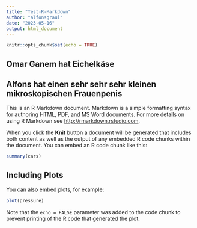 ```yaml
---
title: "Test-R-Markdown"
author: "alfonsgraul"
date: "2023-05-16"
output: html_document
---
```


```r
knitr::opts_chunk$set(echo = TRUE)
```

## Omar Ganem hat Eichelkäse
## Alfons hat einen sehr sehr sehr kleinen mikroskopischen Frauenpenis

This is an R Markdown document. Markdown is a simple formatting syntax for authoring HTML, PDF, and MS Word documents. For more details on using R Markdown see <http://rmarkdown.rstudio.com>.

When you click the **Knit** button a document will be generated that includes both content as well as the output of any embedded R code chunks within the document. You can embed an R code chunk like this:

```r
summary(cars)
```

## Including Plots

You can also embed plots, for example:

```r
plot(pressure)
```

Note that the `echo = FALSE` parameter was added to the code chunk to prevent printing of the R code that generated the plot.

